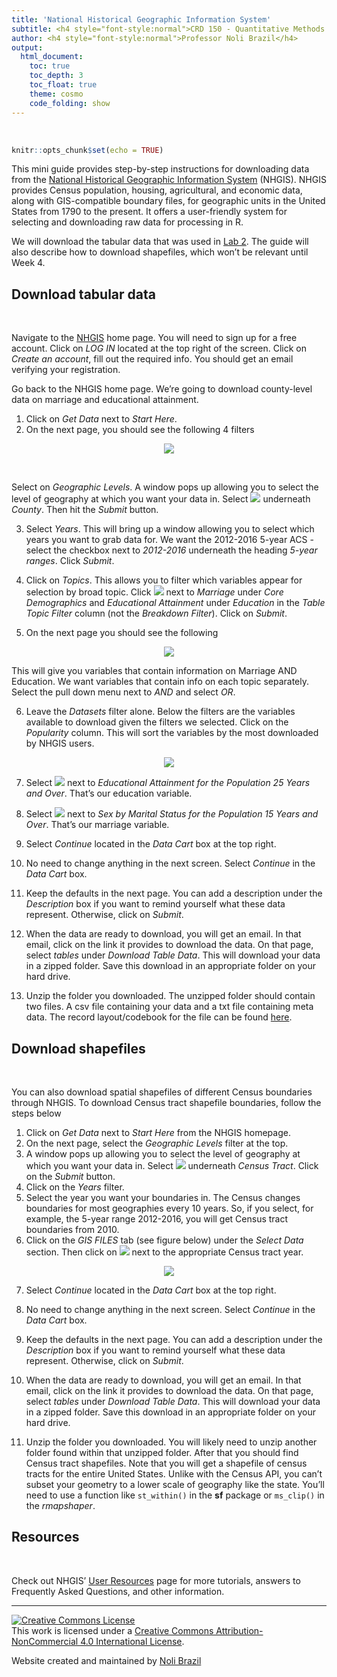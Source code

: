 ```yaml
---
title: 'National Historical Geographic Information System'
subtitle: <h4 style="font-style:normal">CRD 150 - Quantitative Methods in Community Research</h4>
author: <h4 style="font-style:normal">Professor Noli Brazil</h4>
output: 
  html_document:
    toc: true
    toc_depth: 3
    toc_float: true
    theme: cosmo
    code_folding: show
---
```



<style>
p.comment {
background-color: #DBDBDB;
padding: 10px;
border: 1px solid black;
margin-left: 25px;
border-radius: 5px;
font-style: italic;
}

.figure {
   margin-top: 20px;
   margin-bottom: 20px;
}

h1.title {
  font-weight: bold;
  font-family: Arial;  
}

h2.title {
  font-family: Arial;  
}

</style>


<style type="text/css">
#TOC {
  font-size: 13px;
  font-family: Arial;
}
</style>


\

```r
knitr::opts_chunk$set(echo = TRUE)
```

This mini guide provides step-by-step instructions for downloading data from the [National Historical Geographic Information System](https://www.nhgis.org/) (NHGIS). NHGIS provides Census population, housing, agricultural, and economic data, along with GIS-compatible boundary files, for geographic units in the United States from 1790 to the present.  It offers a user-friendly system for selecting and downloading raw data for processing in R.

We will download the tabular data that was used in [Lab 2](https://crd150.github.io/lab2.html). The guide will also describe how to download shapefiles, which won't be relevant until Week 4.

<div style="margin-bottom:25px;">
</div>
##  **Download tabular data**
\

Navigate to the [NHGIS](https://www.nhgis.org/) home page.  You will need to sign up for a free account.  Click on *LOG IN*  located at the top right of the screen.  Click on *Create an account*, fill out the required info.  You should get an email verifying your registration.

Go back to the NHGIS home page.  We're going to download county-level data on marriage and educational attainment.  

1. Click on *Get Data* next to *Start Here*.
2. On the next page, you should see the following 4 filters

<center>
![](/Users/noli/Documents/UCD/teaching/CRD150/Lab/crd150.github.io/nhgis1.png)


</center>
\

Select on *Geographic Levels*.  A window pops up allowing you to select the level of geography at which you want your data in.  Select ![](/Users/noli/Documents/UCD/teaching/CRD150/Lab/crd150.github.io/nhgis2.png) underneath *County*.  Then hit the *Submit* button.

3. Select *Years*.  This will bring up a window allowing you to select which years you want to grab data for.  We want the 2012-2016 5-year ACS - select the checkbox next to *2012-2016* underneath the heading *5-year ranges*. Click *Submit*.

4. Click on *Topics*. This allows you to filter which variables appear for selection by broad topic.  Click ![](/Users/noli/Documents/UCD/teaching/CRD150/Lab/crd150.github.io/nhgis2.png) next to *Marriage* under *Core Demographics* and *Educational Attainment* under *Education* in the *Table Topic Filter* column (not the *Breakdown Filter*). Click on *Submit*.

5. On the next page you should see the following

<center>
![](/Users/noli/Documents/UCD/teaching/CRD150/Lab/crd150.github.io/nhgis3.png)

</center>


This will give you variables that contain information on Marriage AND Education.  We want variables that contain info on each topic separately.  Select the pull down menu next to *AND* and select *OR*.

6. Leave the *Datasets* filter alone.  Below the filters are the variables available to download given the filters we selected.  Click on the *Popularity* column. This will sort the variables by the most downloaded by NHGIS users. 

<center>
![](/Users/noli/Documents/UCD/teaching/CRD150/Lab/crd150.github.io/popularity.png)

</center>


7. Select ![](/Users/noli/Documents/UCD/teaching/CRD150/Lab/crd150.github.io/nhgis2.png) next to *Educational Attainment for the Population 25 Years and Over*.  That's our education variable.

8. Select ![](/Users/noli/Documents/UCD/teaching/CRD150/Lab/crd150.github.io/nhgis2.png) next to *Sex by Marital Status for the Population 15 Years and Over*.  That's our marriage variable.

9. Select *Continue* located in the *Data Cart* box at the top right.

10. No need to change anything in the next screen. Select *Continue* in the *Data Cart* box.

11. Keep the defaults in the next page. You can add a description under the *Description* box if you want to remind yourself what these data represent. Otherwise, click on *Submit*.

12. When the data are ready to download, you will get an email.  In that email, click on the link it provides to download the data.  On that page, select *tables* under *Download Table Data*. This will download your data in a zipped folder. Save this download in an appropriate folder on your hard drive.

13. Unzip the folder you downloaded. The unzipped folder should contain two files. A csv file containing your data and a txt file containing meta data.  The record layout/codebook for the file can be found [here](https://raw.githubusercontent.com/crd150/data/master/nhgis0086_ds225_20165_2016_county_codebook.txt).  

<div style="margin-bottom:25px;">
</div>
## **Download shapefiles**
\

You can also download spatial shapefiles of different Census boundaries through NHGIS.  To download Census tract shapefile boundaries, follow the steps below

1. Click on *Get Data* next to *Start Here* from the NHGIS homepage.
2. On the next page, select the *Geographic Levels* filter at the top.
3. A window pops up allowing you to select the level of geography at which you want your data in.  Select ![](/Users/noli/Documents/UCD/teaching/CRD150/Lab/crd150.github.io/nhgis2.png) underneath *Census Tract*.  Click on the *Submit* button.
4. Click on the *Years* filter.
5. Select the year you want your boundaries in.  The Census changes boundaries for most geographies every 10 years. So, if you select, for example, the 5-year range 2012-2016, you will get Census tract boundaries from 2010.  
6. Click on the *GIS FILES* tab (see figure below) under the *Select Data* section.  Then click on ![](/Users/noli/Documents/UCD/teaching/CRD150/Lab/crd150.github.io/nhgis2.png) next to the appropriate Census tract year.

<center>
![](/Users/noli/Documents/UCD/teaching/CRD150/Lab/crd150.github.io/gis.png)

</center>


7. Select *Continue* located in the *Data Cart* box at the top right.

8. No need to change anything in the next screen. Select *Continue* in the *Data Cart* box.

9. Keep the defaults in the next page. You can add a description under the *Description* box if you want to remind yourself what these data represent. Otherwise, click on *Submit*.

10. When the data are ready to download, you will get an email.  In that email, click on the link it provides to download the data.  On that page, select *tables* under *Download Table Data*. This will download your data in a zipped folder. Save this download in an appropriate folder on your hard drive.

13. Unzip the folder you downloaded. You will likely need to unzip another folder found within that unzipped folder.  After that you should find Census tract shapefiles.  Note that you will get a shapefile of census tracts for the entire United States.  Unlike with the Census API, you can't subset your geometry to a lower scale of geography like the state.  You'll need to use a function like `st_within()` in the **sf** package or `ms_clip()` in the *rmapshaper*.

<div style="margin-bottom:25px;">
</div>
## **Resources**
\

Check out NHGIS' [User Resources](https://nhgis.org/user-resources) page for more tutorials, answers to Frequently Asked Questions, and other information.


***

<a rel="license" href="http://creativecommons.org/licenses/by-nc/4.0/"><img alt="Creative Commons License" style="border-width:0" src="https://i.creativecommons.org/l/by-nc/4.0/88x31.png" /></a><br />This work is licensed under a <a rel="license" href="http://creativecommons.org/licenses/by-nc/4.0/">Creative Commons Attribution-NonCommercial 4.0 International License</a>.


Website created and maintained by [Noli Brazil](https://nbrazil.faculty.ucdavis.edu/)
